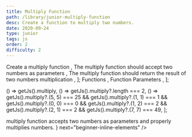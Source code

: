 ```yaml
---
title: Multiply Function
path: /library/junior-multiply-function
desc: Create a function to multiply two numbers.
date: 2020-09-24
type: junior
tags: js
order: 2
difficulty: 2
---
```



  <Text size="small" color="#FAFAFA">
    Create a multiply function
  </Text>,
  <Text size="small" color="#FAFAFA">
    The multiply function should accept two numbers as parameters
  </Text>,
  <Text size="small" color="#FAFAFA">
    The multiply function should return the result of two numbers multiplication
  </Text>,
];

  <Link size="small" href="https://www.w3schools.com/js/js_functions.asp">
    Functions
  </Link>,
  <Link
    size="small"
    href="https://www.w3schools.com/js/js_function_parameters.asp"
  >
    Function Parameters
  </Link>,
];

  () => getJs().multiply,
  () => getJs().multiply?.length === 2,
  () =>
    getJs().multiply?.(5, 5) === 25 &&
    getJs().multiply?.(1, 1) === 1 &&
    getJs().multiply?.(0, 0) === 0 &&
    getJs().multiply?.(1, 2) === 2 &&
    getJs().multiply?.(2, 1) === 2 &&
    getJs().multiply?.(7, 7) === 49,
];

<Post>
  <CodeEditor
    tasks={tasksListData}
    help={helpListData}
    tabs={tabs}
    tests={tests}
    result={
      <>
        <Text code>multiply</Text> function accepts two numbers as parameters
        and properly multiplies numbers.
      </>
    }
    next="beginner-inline-elements"
  />
</Post>

